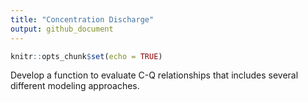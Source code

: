 ```yaml
---
title: "Concentration Discharge"
output: github_document
---
```


```r
knitr::opts_chunk$set(echo = TRUE)
```

Develop a function to evaluate C-Q relationships that includes several different modeling approaches.

